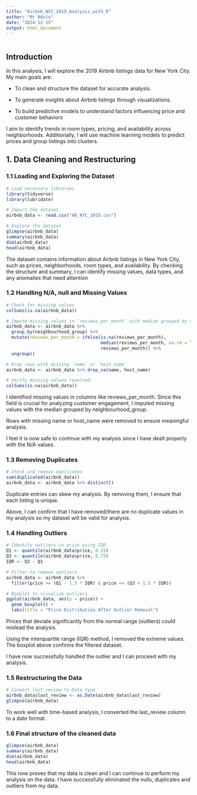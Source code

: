 ```yaml
---
title: "Airbnb_NYC_2019_Analysis_with_R"
author: "Mr Ndolo"
date: "2024-12-15"
output: html_document
---
```


```r
```

## Introduction
In this analysis, I will explore the 2019 Airbnb listings data for New York City. My main goals are:

* To clean and structure the dataset for accurate analysis.

* To generate insights about Airbnb listings through visualizations.

* To build predictive models to understand factors influencing price and customer behaviors

I aim to identify trends in room types, pricing, and availability across neighborhoods. Additionally, I will use machine learning models to predict prices and group listings into clusters.

## **1. Data Cleaning and Restructuring**

### **1.1 Loading and Exploring the Dataset**
```r
# Load necessary libraries
library(tidyverse)
library(lubridate)

# Import the dataset
airbnb_data <- read.csv("AB_NYC_2019.csv")

# Explore the dataset
glimpse(airbnb_data)
summary(airbnb_data)
dim(airbnb_data)
head(airbnb_data)
```
The dataset contains information about Airbnb listings in New York City, such as prices, neighborhoods, room types, and availability. By checking the structure and summary, I can identify missing values, data types, and any anomalies that need attention

### **1.2 Handling N/A, null and Missing Values**
```r
# Check for missing values
colSums(is.na(airbnb_data))

# Impute missing values in `reviews_per_month` with median grouped by neighborhood group
airbnb_data <- airbnb_data %>%
  group_by(neighbourhood_group) %>%
  mutate(reviews_per_month = ifelse(is.na(reviews_per_month), 
                                    median(reviews_per_month, na.rm = TRUE), 
                                    reviews_per_month)) %>%
  ungroup()

# Drop rows with missing `name` or `host_name`
airbnb_data <- airbnb_data %>% drop_na(name, host_name)

# Verify missing values resolved
colSums(is.na(airbnb_data))
```
I identified missing values in columns like reviews_per_month. Since this field is crucial for analyzing customer engagement, I imputed missing values with the median grouped by neighbourhood_group. 

Rows with missing name or host_name were removed to ensure meaningful analysis.

I feel it is now safe to continue with my analysis since I have dealt properly with the N/A values.

### **1.3 Removing Duplicates**
```r
# Check and remove duplicates
sum(duplicated(airbnb_data))
airbnb_data <- airbnb_data %>% distinct()
```

Duplicate entries can skew my analysis. By removing them, I ensure that each listing is unique.

Above, I can confirm that I have removed/there are no duplicate values in my analysis so my dataset will be valid for analysis.

### **1.4 Handling Outliers**
```r
# Identify outliers in price using IQR
Q1 <- quantile(airbnb_data$price, 0.25)
Q3 <- quantile(airbnb_data$price, 0.75)
IQR <- Q3 - Q1

# Filter to remove outliers
airbnb_data <- airbnb_data %>% 
  filter(price >= (Q1 - 1.5 * IQR) & price <= (Q3 + 1.5 * IQR))

# Boxplot to visualize outliers
ggplot(airbnb_data, aes(y = price)) + 
  geom_boxplot() +
  labs(title = "Price Distribution After Outlier Removal")
```

Prices that deviate significantly from the normal range (outliers) could mislead the analysis. 

Using the interquartile range (IQR) method, I removed the extreme values. The boxplot above confirms the filtered dataset.

I have now successfully handled the outlier and I can proceed with my analysis.

### **1.5 Restructuring the Data**
```r
# Convert last_review to Date type
airbnb_data$last_review <- as.Date(airbnb_data$last_review)
glimpse(airbnb_data)
```

To work well with time-based analysis, I converted the last_review column to a date format.

### **1.6 Final structure of the cleaned data**
```r
glimpse(airbnb_data)
summary(airbnb_data)
dim(airbnb_data)
head(airbnb_data)
```

This now proves that my data is clean and I can continue to perform my analysis on the data. I have successfully eliminated the nulls, duplicates and outliers from my data.

